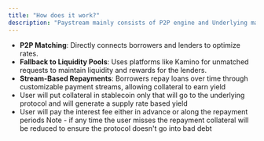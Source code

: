 ```yaml
---
title: "How does it work?"
description: "Paystream mainly consists of P2P engine and Underlying markets"
---
```



- **P2P Matching**: Directly connects borrowers and lenders to optimize rates.
- **Fallback to Liquidity Pools**: Uses platforms like Kamino for unmatched requests to maintain liquidity and rewards for the lenders.
- **Stream-Based Repayments**: Borrowers repay loans over time through customizable payment streams, allowing collateral to earn yield 
- User will put collateral in stablecoin only that will go to the underlying protocol and will generate a supply rate based yield
- User will pay the interest fee either in advance or along the repayment periods Note - if any time the user misses the repayment collateral will be reduced to ensure the protocol doesn't go into bad debt